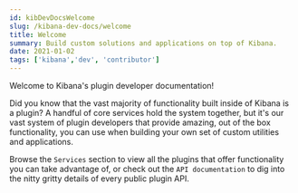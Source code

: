 ```yaml
---
id: kibDevDocsWelcome
slug: /kibana-dev-docs/welcome
title: Welcome
summary: Build custom solutions and applications on top of Kibana.
date: 2021-01-02
tags: ['kibana','dev', 'contributor']
---
```


Welcome to Kibana's plugin developer documentation!

Did you know that the vast majority of functionality built inside of Kibana is a plugin? A handful of core services hold the system together,
but it's our vast system of plugin developers that provide amazing, out of the box functionality, you can use when building your own set of
custom utilities and applications.

Browse the `Services` section to view all the plugins that offer functionality you can take advantage of, or check out the
`API documentation` to dig into the nitty gritty details of every public plugin API.
